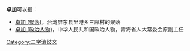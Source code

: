 '''卓加'''可以指：
* [[卓加_(聚落)|卓加 (聚落)]]，台湾屏东县里港乡三廍村的聚落
* [[卓加_(政治人物)|卓加 (政治人物)]]，中华人民共和国政治人物，青海省人大常委会原副主任

{{disambig}}

[[Category:二字消歧义|Category:二字消歧义]]